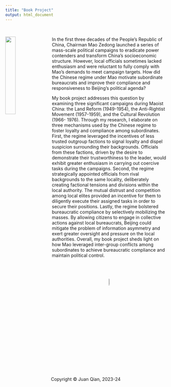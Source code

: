 ```yaml
---
title: "Book Project"
output: html_document
---
```


<br>

<img src="redsun.jpeg" style="width:25%; margin-right: 20px" align="left">
In the first three decades of the People’s Republic of China, Chairman Mao Zedong launched a series of mass-scale political campaigns to eradicate power contenders and transform China’s socioeconomic structure. However, local officials sometimes lacked enthusiasm and were reluctant to fully comply with Mao’s demands to meet campaign targets. How did the Chinese regime under Mao motivate subordinate bureaucrats and improve their compliance and responsiveness to Beijing’s political agenda? 

My book project addresses this question by examining three significant campaigns during Maoist China: the Land Reform (1949-1954), the Anti-Rightist Movement (1957-1959), and the Cultural Revolution (1966- 1976). Through my research, I elaborate on three mechanisms used by the Chinese regime to foster loyalty and compliance among subordinates. First, the regime leveraged the incentives of less trusted outgroup factions to signal loyalty and dispel suspicion surrounding their backgrounds. Officials from these factions, driven by the desire to demonstrate their trustworthiness to the leader, would exhibit greater enthusiasm in carrying out coercive tasks during the campaigns. Second, the regime strategically appointed officials from rival backgrounds to the same locality, deliberately creating factional tensions and divisions within the local authority. The mutual distrust and competition among local elites provided an incentive for them to diligently execute their assigned tasks in order to secure their positions. Lastly, the regime bolstered bureaucratic compliance by selectively mobilizing the masses. By allowing citizens to engage in collective actions against local bureaucrats, Beijing could mitigate the problem of information asymmetry and exert greater oversight and pressure on the local authorities. Overall, my book project sheds light on how Mao leveraged inter-group conflicts among subordinates to achieve bureaucratic compliance and maintain political control.


<br>
<br>
<br>
<center> <img src="juan_logo.png" style="width:7.5%">
<br>
<center> Copyright © Juan Qian, 2023-24
